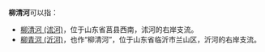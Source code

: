 '''柳清河'''可以指：
*[[柳清河_(沭河)|柳清河 (沭河)]]，位于山东省莒县西南，沭河的右岸支流。
*[[柳青河_(沂河)|柳青河 (沂河)]]，也作“柳清河”，位于山东省临沂市兰山区，沂河的右岸支流。

{{disambig|L|Cat=三字中国地名消歧义}}
